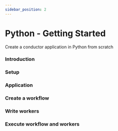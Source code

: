 ```yaml
---
sidebar_position: 2
---
```


# Python - Getting Started
Create a conductor application in Python from scratch

### Introduction
### Setup
### Application
### Create a workflow
### Write workers
### Execute workflow and workers
